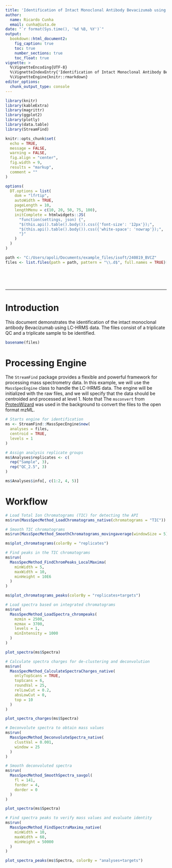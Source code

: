 ```yaml
---
title: 'Identification of Intact Monoclonal Antibody Bevacizumab using LC coupled to HRMS'
author:
  name: Ricardo Cunha
  email: cunha@iuta.de
date: "`r format(Sys.time(), '%d %B, %Y')`"
output:
  bookdown::html_document2:
    fig_caption: true
    toc: true
    number_sections: true
    toc_float: true
vignette: >
  %\VignetteEncoding{UTF-8}
  %\VignetteIndexEntry{'Identification of Intact Monoclonal Antibody Bevacizumab using LC coupled to HRMS'}
  %\VignetteEngine{knitr::rmarkdown}
editor_options: 
  chunk_output_type: console
---
```


```r
library(knitr)
library(kableExtra)
library(magrittr)
library(ggplot2)
library(plotly)
library(data.table)
library(StreamFind)

knitr::opts_chunk$set(
  echo = TRUE,
  message = FALSE,
  warning = FALSE,
  fig.align = "center",
  fig.width = 9,
  results = "markup",
  comment = ""
)

options(
  DT.options = list(
    dom = "lfrtip",
    autoWidth = TRUE,
    pageLength = 10,
    lengthMenu = c(10, 20, 50, 75, 100),
    initComplete = htmlwidgets::JS(
      "function(settings, json) {",
      "$(this.api().table().body()).css({'font-size': '12px'});",
      "$(this.api().table().body()).css({'white-space': 'nowrap'});",
      "}"
    )
  )
)

path <- "C:/Users/apoli/Documents/example_files/isoft/240819_BVCZ"
files <- list.files(path = path, pattern = "\\.d$", full.names = TRUE)[c(6:8, 16:18)]
```

<style>
pre {
  overflow-x: auto;
}
pre code {
  word-wrap: normal;
  white-space: pre;
}
</style>

<br>

<br>

***

# Introduction

This document demonstrates the identification of the intact monoclonal antibody Bevacizumab using LC-HRMS data. The files consist of a triplicate QC and a triplicate sample to be identified.

```r
basename(files)
```

# Processing Engine

The `StreamFind` package provides a flexible and powerful framework for processing mass spectrometry data. In this example, we will use the `MassSpecEngine` class to handle the LC-HRMS data. The engine will be initialized with the raw files, and we will specify that the data should be centroided and processed at level 1. Note that The `msconvert` from [ProteoWizard](https://proteowizard.sourceforge.io/) was used in the background to convert the files to the open format mzML.

```r
# Starts engine for identification
ms <- StreamFind::MassSpecEngine$new(
  analyses = files,
  centroid = TRUE,
  levels = 1
)

# Assign analysis replicate groups
ms$Analyses$replicates <- c(
  rep("Sample", 3),
  rep("QC_2.5", 3)
)

ms$Analyses$info[, c(1:2, 4, 5)]
```

# Workflow

```r
# Load Total Ion Chromatograms (TIC) for detecting the API
ms$run(MassSpecMethod_LoadChromatograms_native(chromatograms = "TIC"))

# Smooth TIC chromatograms
ms$run(MassSpecMethod_SmoothChromatograms_movingaverage(windowSize = 5))
```

```r
ms$plot_chromatograms(colorBy = "replicates")
```

```r
# Find peaks in the TIC chromatograms
ms$run(
  MassSpecMethod_FindChromPeaks_LocalMaxima(
    minWidth = 5,
    maxWidth = 10,
    minHeight = 10E6
  )
)
```

```r
ms$plot_chromatograms_peaks(colorBy = "replicates+targets")
```

```r
# Load spectra based on integrated chromatograms
ms$run(
  MassSpecMethod_LoadSpectra_chrompeaks(
    mzmin = 2500,
    mzmax = 3700,
    levels = 1,
    minIntensity = 1000
  )
)
```

```r
plot_spectra(ms$Spectra)
```

```r
# Calculate spectra charges for de-clustering and deconvolution
ms$run(
  MassSpecMethod_CalculateSpectraCharges_native(
    onlyTopScans = TRUE,
    topScans = 6,
    roundVal = 25,
    relLowCut = 0.2,
    absLowCut = 0,
    top = 10
  )
)
```

```r
plot_spectra_charges(ms$Spectra)
```

```r
# Deconvolute spectra to obtain mass values
ms$run(
  MassSpecMethod_DeconvoluteSpectra_native(
    clustVal = 0.001,
    window = 25
  )
)

# Smooth deconvoluted spectra
ms$run(
  MassSpecMethod_SmoothSpectra_savgol(
    fl = 141,
    forder = 4,
    dorder = 0
  )
)
```

```r
plot_spectra(ms$Spectra)
```

```r
# Find spectra peaks to verify mass values and evaluate identity
ms$run(
  MassSpecMethod_FindSpectraMaxima_native(
    minWidth = 10,
    maxWidth = 60,
    minHeight = 50000
  )
)
```

```r
plot_spectra_peaks(ms$Spectra, colorBy = "analyses+targets")
```
